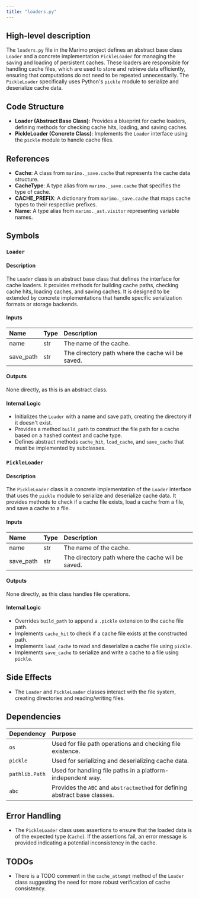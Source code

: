 ```yaml
---
title: "loaders.py"
---
```


## High-level description

The `loaders.py` file in the Marimo project defines an abstract base class `Loader` and a concrete implementation `PickleLoader` for managing the saving and loading of persistent caches. These loaders are responsible for handling cache files, which are used to store and retrieve data efficiently, ensuring that computations do not need to be repeated unnecessarily. The `PickleLoader` specifically uses Python's `pickle` module to serialize and deserialize cache data.

## Code Structure

- **Loader (Abstract Base Class)**: Provides a blueprint for cache loaders, defining methods for checking cache hits, loading, and saving caches.
- **PickleLoader (Concrete Class)**: Implements the `Loader` interface using the `pickle` module to handle cache files.

## References

- **Cache**: A class from `marimo._save.cache` that represents the cache data structure.
- **CacheType**: A type alias from `marimo._save.cache` that specifies the type of cache.
- **CACHE_PREFIX**: A dictionary from `marimo._save.cache` that maps cache types to their respective prefixes.
- **Name**: A type alias from `marimo._ast.visitor` representing variable names.

## Symbols

### `Loader`
#### Description
The `Loader` class is an abstract base class that defines the interface for cache loaders. It provides methods for building cache paths, checking cache hits, loading caches, and saving caches. It is designed to be extended by concrete implementations that handle specific serialization formats or storage backends.

#### Inputs
| Name | Type | Description |
|:-----|:-----|:------------|
| name | str | The name of the cache. |
| save_path | str | The directory path where the cache will be saved. |

#### Outputs
None directly, as this is an abstract class.

#### Internal Logic
- Initializes the `Loader` with a name and save path, creating the directory if it doesn't exist.
- Provides a method `build_path` to construct the file path for a cache based on a hashed context and cache type.
- Defines abstract methods `cache_hit`, `load_cache`, and `save_cache` that must be implemented by subclasses.

### `PickleLoader`
#### Description
The `PickleLoader` class is a concrete implementation of the `Loader` interface that uses the `pickle` module to serialize and deserialize cache data. It provides methods to check if a cache file exists, load a cache from a file, and save a cache to a file.

#### Inputs
| Name | Type | Description |
|:-----|:-----|:------------|
| name | str | The name of the cache. |
| save_path | str | The directory path where the cache will be saved. |

#### Outputs
None directly, as this class handles file operations.

#### Internal Logic
- Overrides `build_path` to append a `.pickle` extension to the cache file path.
- Implements `cache_hit` to check if a cache file exists at the constructed path.
- Implements `load_cache` to read and deserialize a cache file using `pickle`.
- Implements `save_cache` to serialize and write a cache to a file using `pickle`.

## Side Effects
- The `Loader` and `PickleLoader` classes interact with the file system, creating directories and reading/writing files.

## Dependencies

| Dependency | Purpose |
|:-----------|:--------|
| `os` | Used for file path operations and checking file existence. |
| `pickle` | Used for serializing and deserializing cache data. |
| `pathlib.Path` | Used for handling file paths in a platform-independent way. |
| `abc` | Provides the `ABC` and `abstractmethod` for defining abstract base classes. |

## Error Handling
- The `PickleLoader` class uses assertions to ensure that the loaded data is of the expected type (`Cache`). If the assertions fail, an error message is provided indicating a potential inconsistency in the cache.

## TODOs
- There is a TODO comment in the `cache_attempt` method of the `Loader` class suggesting the need for more robust verification of cache consistency.